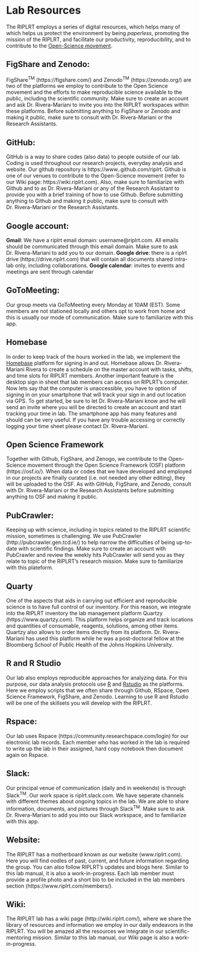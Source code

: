 # Lab Resources

The RIPLRT employs a series of digital resources, which helps many of which helps us protect the environment by being *paperless*, promoting the mission of the RIPLRT, and facilitate our productivity, reproducibility, and to contribute to the [Open-Science movement](http://www.unesco.org/new/en/communication-and-information/portals-and-platforms/goap/open-science-movement/). 

## FigShare and Zenodo:
FigShare^TM^ (https://figshare.com/) and Zenodo^TM^ (https://zenodo.org/) are two of the platforms we employ to contribute to the Open Science movement and the efforts to make reproducible science available to the public, including the scientific community. Make sure to create an account and ask Dr. Rivera-Mariani to invite you into the RIPLRT workspaces within these platforms. Before submitting anything to FigShare or Zenodo and making it public, make sure to consult with Dr. Rivera-Mariani or the Research Assistants. 

## GitHub:
GitHub is a way to share codes (also data) to people outside of our lab. Coding is used throughout our research projects, everyday analysis and website. Our github repository is https://www..github.com/riplrt. Github is one of our venues to contribute to the Open-Science movement (refer to our Wiki page: https://wiki.riplrt.com). Also, make sure to familiarize with Github and to as Dr. Rivera-Mariani or any of the Research Assistant to provide you with a brief training of how to use Github. Before submitting anything to Github and making it public, make sure to consult with Dr. Rivera-Mariani or the Research Assistants. 

## Google account:
**Gmail**: We have a riplrt email domain: username@riplrt.com. All emails should be communicated through this email domain. Make sure to ask Dr. Rivera-Mariani to add you to our domain. **Google drive**: there is a riplrt drive (https://drive.riplrt.com) that will contain all documents shared intra-lab only, including collaborations. **Google calendar**: invites to events and meetings are sent through calendar  

## GoToMeeting: 
Our group meets via GoToMeeting every Monday at 10AM (EST). Some members are not stationed locally and others opt to work from home and this is usually our mode of communication. Make sure to familiarize with this app.

## Homebase
In order to keep track of the hours worked in the lab, we implement the [Homebase](https://joinhomebase.com/) platform for signing in and out. Homebase allows Dr. Rivera-Mariani Rivera to create a schedule on the master account with tasks, shifts, and time slots for RIPLRT members. Another important feature is the desktop sign in sheet that lab members can access on RIPLRT’s computer. Now lets say that the computer is unaccessible, you have to option of signing in on your smartphone that will track your sign in and out location via GPS.
To get started, be sure to let Dr. Rivera-Mariani know and he will send an invite where you will be directed to create an account and start tracking your time in lab. The smartphone app has many features and should can be very useful. If you have any trouble accessing or correctly logging your time sheet please contact Dr. Rivera-Mariani.

## Open Science Framework
Together with Github, FigShare, and Zenogo, we contribute to the Open-Science movement through the Open Science Framework (OSF) platform (https://osf.io/). When data or codes that we have developed and employed in our projects are finally curated (i.e. not needed any other editing), they will be uploaded to the OSF. As with GitHub, FigShare, and Zenodo, consult with Dr. Rivera-Mariani or the Research Assistants before submitting anything to OSF and making it public.

## PubCrawler: 
Keeping up with science, including in topics related to the RIPLRT scientific mission, sometimes is challenging. We use PubCrawler (http://pubcrawler.gen.tcd.ie/) to help narrow the difficulties of being up-to-date with scientific findings. Make sure to create an account with PubCrawler and review the weekly hits PubCrawler will send you as they relate to topic of the RIPLRT’s research mission.  Make sure to familiarize with this  plateform.

## Quarty
One of the aspects that aids in carrying out efficient and reproducible science is to have full control of our inventory. For this reason, we integrate into the RIPLRT inventory the lab management platform Quartzy (https://www.quartzy.com). This platform helps organize and track locations and quantities of consumable, reagents, solutions, among other items. Quartzy also allows to order items directly from its platform. Dr. Rivera-Mariani has used this platform while he was a post-doctoral fellow at the Bloomberg School of Public Health of the Johns Hopkins University. 

## R and R Studio
Our lab also employs reproducible approaches for analyzing data. For this purpose, our data analysis protocols use [R](https://www.r-project.org/) and [Rstudio](https://www.rstudio.com/) as the platforms. Here we employ scripts that we often share through Github, RSpace, Open Science Framework, FigShare, and Zenodo. Learning to use R and Rstudio will be one of the skillsets you will develop with the RIPLRT.

## Rspace: 
Our lab uses Rspace (https://community.researchspace.com/login) for our electronic lab records. Each member who has worked in the lab is required to write up the lab in their assigned, hard copy notebook then document again on Rspace.

## Slack: 
Our principal venue of communication (daily and in weekends) is through Slack^TM^. Our work space is riplrt.slack.com. We have seperate channels with different themes about ongoing topics in the lab. We are able to share information, documents, and pictures through Slack^TM^. Make sure to ask Dr. Rivera-Mariani to add you into our Slack workspace, and to familiarize with this app. 

## Website: 
The RIPLRT has a motherboard known as our website (www.riplrt.com). Here you will find oodles of past, current, and future information regarding the group. You can also follow RIPLRT’s updates and blogs here. Similar to this lab  manual, it is also a work-in-progress. Each lab member must provide a profile photo and a short bio to be included in the lab members section (https://www.riplrt.com/members/).

## Wiki:
The RIPLRT lab has a wiki page (http://wiki.riplrt.com/), where we share the library of resources and information we employ in our daily endeavors in the RIPLRT. You will be amazed all the resources we integrate in our scientific-mentoring mission. Similar to this lab manual, our Wiki page is also a work-in-progress.



